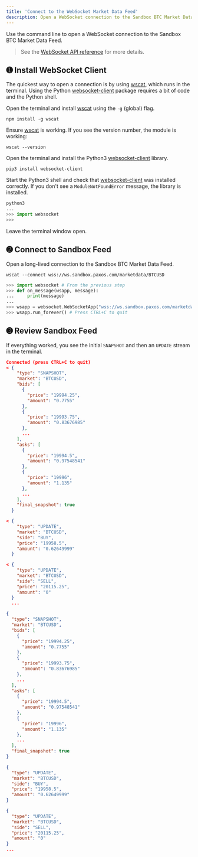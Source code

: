 ```yaml
---
title: 'Connect to the WebSocket Market Data Feed'
description: Open a WebSocket connection to the Sandbox BTC Market Data feed.
---
```



Use the command line to open a WebSocket connection to the Sandbox BTC Market Data Feed.

> See the [WebSocket API reference](/api-reference/websockets/overview) for more details.

## ➊ Install WebSocket Client

The quickest way to open a connection is by using [wscat](https://github.com/websockets/wscat), which runs in the terminal.
Using the Python [websocket-client](https://pypi.org/project/websocket-client) package requires a bit of code and the Python shell. 

<Tabs>
<Tab title="SHELL">

Open the terminal and install [wscat](https://github.com/websockets/wscat) using the `-g` (global) flag.

```shell
npm install -g wscat
```

Ensure [wscat](https://github.com/websockets/wscat) is working. If you see the version number, the module is working:

```shell
wscat --version
```

</Tab>
<Tab title="PYTHON">

Open the terminal and install the Python3 [websocket-client](https://pypi.org/project/websocket-client) library.

```shell
pip3 install websocket-client
```

Start the Python3 shell and check that [websocket-client](https://pypi.org/project/websocket-client) was installed correctly.
If you don't see a `ModuleNotFoundError` message, the library is installed.

```py
python3
...
>>> import websocket
>>> 
```

</Tab>
</Tabs>

Leave the terminal window open.

## ➋ Connect to Sandbox Feed

Open a long-lived connection to the Sandbox BTC Market Data Feed.

<Tabs>
<Tab title="SHELL">

```shell
wscat --connect wss://ws.sandbox.paxos.com/marketdata/BTCUSD
```

</Tab>
<Tab title="PYTHON">

```py
>>> import websocket # From the previous step
>>> def on_message(wsapp, message):
...     print(message)
...
>>> wsapp = websocket.WebSocketApp("wss://ws.sandbox.paxos.com/marketdata/BTCUSD", on_message=on_message)
>>> wsapp.run_forever() # Press CTRL+C to quit
```

</Tab>
</Tabs>

## ➌ Review Sandbox Feed

If everything worked, you see the initial `SNAPSHOT` and then an `UPDATE` stream in the terminal.

<Tabs>
<Tab title="SHELL">

```json title="Sandbox BTC Market Data Feed (wscat)"
Connected (press CTRL+C to quit)
< {
    "type": "SNAPSHOT",
    "market": "BTCUSD",
    "bids": [
      {
        "price": "19994.25",
        "amount": "0.7755"
      },
      {
        "price": "19993.75",
        "amount": "0.83676985"
      },
      ...
    ],
    "asks": [
      {
        "price": "19994.5",
        "amount": "0.97548541"
      },  
      {
        "price": "19996",
        "amount": "1.135"
      },
      ...
    ],
    "final_snapshot": true
  }

< {
    "type": "UPDATE",
    "market": "BTCUSD",
    "side": "BUY",
    "price": "19958.5",
    "amount": "0.62649999"
  }

< {
    "type": "UPDATE",
    "market": "BTCUSD",
    "side": "SELL",
    "price": "20115.25",
    "amount": "0"
  }
  ...
```

</Tab>
<Tab title="PYTHON">

```json title="Sandbox BTC Market Data Feed (websocket-client)"
{
  "type": "SNAPSHOT",
  "market": "BTCUSD",
  "bids": [
    {
      "price": "19994.25",
      "amount": "0.7755"
    },
    {
      "price": "19993.75",
      "amount": "0.83676985"
    },
    ...
  ],
  "asks": [
    {
      "price": "19994.5",
      "amount": "0.97548541"
    },
    {
      "price": "19996",
      "amount": "1.135"
    },
    ...
  ],
  "final_snapshot": true
}

{
  "type": "UPDATE",
  "market": "BTCUSD",
  "side": "BUY",
  "price": "19958.5",
  "amount": "0.62649999"
}

{
  "type": "UPDATE",
  "market": "BTCUSD",
  "side": "SELL",
  "price": "20115.25",
  "amount": "0"
}
...
```

</Tab>
</Tabs>

  
